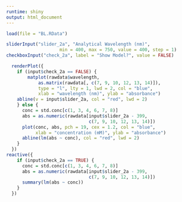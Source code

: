 ```yaml
---
runtime: shiny
output: html_document
---
```


```r
load(file = "BL.RData")
```

```r
sliderInput("slider_2a", "Analytical Wavelength (nm)", 
                    min = 400, max = 750, value = 400, step = 1)
checkboxInput("check_2a", label = "Show Model?", value = FALSE)
```

```r
  renderPlot({
    if (input$check_2a == FALSE) {
        matplot(rawdata$wavelength, 
            as.matrix(rawdata[, c(7, 9, 10, 12, 13, 14)]), 
            type = "l", lty = 1, lwd = 2, col = "blue",
            xlab = "wavelength (nm)", ylab = "absorbance")
    abline(v = input$slider_2a, col = "red", lwd = 2)
    } else {
      conc = std.conc[c(1, 3, 4, 6, 7, 8)]
      abs = as.numeric(rawdata[input$slider_2a - 399, 
                               c(7, 9, 10, 12, 13, 14)])
      plot(conc, abs, pch = 19, cex = 1.2, col = "blue", 
           xlab = "concentration (mM)", ylab = "absorbance")
      abline(lm(abs ~ conc), col = "red", lwd = 2)
    }
  })
reactive({
    if (input$check_2a == TRUE) { 
      conc = std.conc[c(1, 3, 4, 6, 7, 8)]
      abs = as.numeric(rawdata[input$slider_2a - 399, 
                               c(7, 9, 10, 12, 13, 14)])
      summary(lm(abs ~ conc))
    }
  })
```